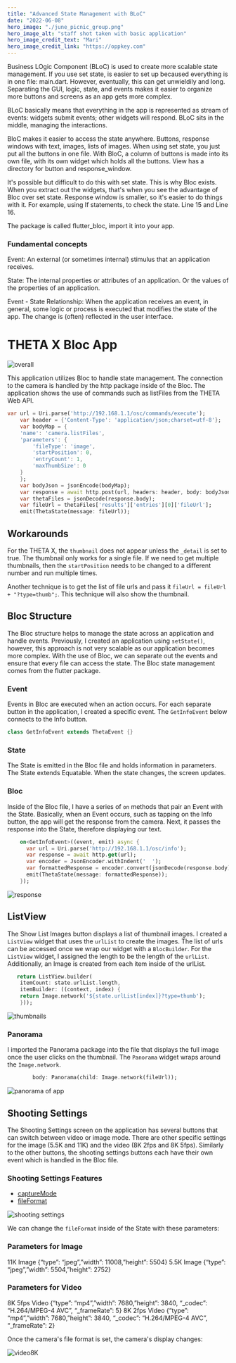 ```yaml
---
title: "Advanced State Management with BLoC"
date: "2022-06-08"
hero_image: "./june_picnic_group.png"
hero_image_alt: "staff shot taken with basic application"
hero_image_credit_text: "Mari"
hero_image_credit_link: "https://oppkey.com"
---
```


Business LOgic Component (BLoC) is used to create more scalable state management. If you use set state, is easier to set up becaused everything is in one file: main.dart. However, eventually, this can get unwieldily and long. Separating the GUI, logic, state, and events makes it easier to organize more buttons and screens as an app gets more complex. 

BLoC basically means that everything in the app is represented as stream of events: widgets submit events; other widgets will respond. BLoC sits in the middle, managing the interactions.

BloC makes it easier to access the state anywhere. Buttons, response windows with text, images, lists of images. When using set state, you just put all the buttons in one file. With BloC, a column of buttons is made into its own file, with its own widget which holds all the buttons. View has a directory for button and response_window.

It's possible but difficult to do this with set state. This is why Bloc exists. When you extract out the widgets, that's when you see the advantage of Bloc over set state. Response window is smaller, so it's easier to do things with it. For example, using If statements, to check the state. Line 15 and Line 16.

The package is called flutter_bloc, import it into your app. 

### Fundamental concepts

Event: An external (or sometimes internal) stimulus that an application receives.

State: The internal properties or attributes of an application. Or the values of the properties of an application.

Event - State Relationship: When the application receives an event, in general, some logic or process is executed that modifies the state of the app. The change is (often) reflected in the user interface.


# THETA X Bloc App

![overall](overall.png)

This application utilizes Bloc to handle state management. The connection to the camera is 
handled by the http package inside of the Bloc. The application shows the use of commands such as listFiles from the THETA Web API. 

```dart
var url = Uri.parse('http://192.168.1.1/osc/commands/execute');
    var header = {'Content-Type': 'application/json;charset=utf-8'};
    var bodyMap = {
    'name': 'camera.listFiles',
    'parameters': {
        'fileType': 'image',
        'startPosition': 0,
        'entryCount': 1,
        'maxThumbSize': 0
    }
    };
    var bodyJson = jsonEncode(bodyMap);
    var response = await http.post(url, headers: header, body: bodyJson);
    var thetaFiles = jsonDecode(response.body);
    var fileUrl = thetaFiles['results']['entries'][0]['fileUrl'];
    emit(ThetaState(message: fileUrl));
```

## Workarounds



For the THETA X, the `thumbnail` does not appear unless the `_detail` is set to true. The thumbnail only works for a single file. If we need to get multiple thumbnails, then the `startPosition` needs to be changed to a different number and run multiple times. 

Another technique is to get the list of file urls and pass it `fileUrl = fileUrl + "?type=thumb";`. This technique will also show the thumbnail. 

## Bloc Structure

The Bloc structure helps to manage the state across an application and handle events. Previously, I created an application using `setState()`, however, this approach is not very scalable as our application becomes more complex. With the use of Bloc, we can separate out the events and ensure that every file can access the state. The Bloc state management comes from the flutter package. 

### Event

Events in Bloc are executed when an action occurs. For each separate button in the application, I created a specific event. The `GetInfoEvent` below connects to the Info button.

```dart
class GetInfoEvent extends ThetaEvent {}
```
### State

The State is emitted in the Bloc file and holds information in parameters. The State extends Equatable. When the state changes, the screen updates.

### Bloc

Inside of the Bloc file, I have a series of `on` methods that pair an Event with the State. Basically, when an Event occurs, such as tapping on the Info button, the app will get the response from the camera. Next, it passes the response into the State, therefore displaying our text.

```dart
    on<GetInfoEvent>((event, emit) async {
      var url = Uri.parse('http://192.168.1.1/osc/info');
      var response = await http.get(url);
      var encoder = JsonEncoder.withIndent('  ');
      var formattedResponse = encoder.convert(jsonDecode(response.body));
      emit(ThetaState(message: formattedResponse));
    });
```

![response](response.png)

## ListView

The Show List Images button displays a list of thumbnail images. I created a `ListView` widget that uses the `urlList` to create the images. The list of urls can be accessed once we wrap our widget with a `BlocBuilder`. For the `ListView` widget, I assigned the length to be the length of the `urlList`. Additionally, an Image is created from each item inside of the urlList.

```dart
   return ListView.builder(
    itemCount: state.urlList.length,
    itemBuilder: ((context, index) {
    return Image.network('${state.urlList[index]}?type=thumb');
    }));
```
![thumbnails](thumbnails.png)

### Panorama

I imported the Panorama package into the file that displays the full image once the user clicks on the thumbnail. The `Panorama` widget wraps around the `Image.network`. 

```dart
        body: Panorama(child: Image.network(fileUrl));
```
![panorama of app](panorama.png)

## Shooting Settings

The Shooting Settings screen on the application has several buttons that can switch between video or image mode. There are other specific settings for the image (5.5K and 11K) and the video (8K 2fps and 8K 5fps). Similarly to the other buttons, the shooting settings buttons each have their own event which is handled in the Bloc file. 

### Shooting Settings Features

* [captureMode](https://api.ricoh/docs/theta-web-api-v2.1/options/capture_mode/)
* [fileFormat](https://api.ricoh/docs/theta-web-api-v2.1/options/file_format/)

![shooting settings](shooting_settings.png)

We can change the `fileFormat` inside of the State with these parameters:

### Parameters for Image

11K Image {“type”: “jpeg”,”width”: 11008,”height”: 5504}
5.5K Image {“type”: “jpeg”,”width”: 5504,”height”: 2752}

### Parameters for Video

8K 5fps Video {“type”: “mp4”,”width”: 7680,”height”: 3840, “_codec”: “H.264/MPEG-4 AVC”, “_frameRate”: 5}
8K 2fps Video {“type”: “mp4”,”width”: 7680,”height”: 3840, “_codec”: “H.264/MPEG-4 AVC”, “_frameRate”: 2}

Once the camera's file format is set, the camera's display changes:

![video8K](video8K.jpg)
